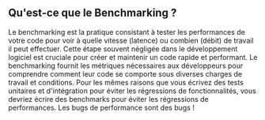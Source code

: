 ## Qu'est-ce que le Benchmarking ?

Le benchmarking est la pratique consistant à tester les performances de votre code
pour voir à quelle vitesse (latence) ou combien (débit) de travail il peut effectuer.
Cette étape souvent négligée dans le développement logiciel est cruciale
pour créer et maintenir un code rapide et performant.
Le benchmarking fournit les métriques nécessaires aux développeurs pour comprendre
comment leur code se comporte sous diverses charges de travail et conditions.
Pour les mêmes raisons que vous écrivez des tests unitaires et d'intégration pour éviter les régressions de fonctionnalités,
vous devriez écrire des benchmarks pour éviter les régressions de performances.
Les bugs de performance sont des bugs !